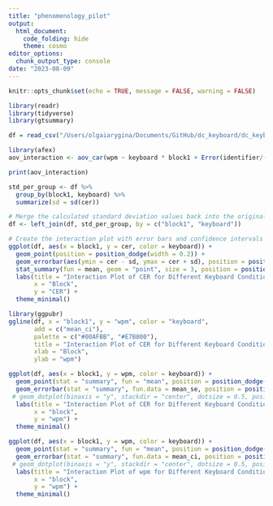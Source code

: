 ```yaml
---
title: "phenomenology_pilot"
output: 
  html_document:
    code_folding: hide
    theme: cosmo
editor_options:
  chunk_output_type: console
date: "2023-08-09"
---
```


```r
knitr::opts_chunk$set(echo = TRUE, message = FALSE, warning = FALSE)
```

```r
library(readr)
library(tidyverse)
library(gtsummary)
```

```r
df = read_csv("/Users/olgaiarygina/Documents/GitHub/dc_keyboard/dc_keyboard/study_1/df_full_filtered.csv")
```

```r
library(afex)
aov_interaction <- aov_car(wpm ~ keyboard * block1 + Error(identifier/(keyboard * block1)), data = df)

print(aov_interaction)
```

```r
std_per_group <- df %>%
  group_by(block1, keyboard) %>%
  summarize(sd = sd(cer))

# Merge the calculated standard deviation values back into the original dataframe
df <- left_join(df, std_per_group, by = c("block1", "keyboard"))

# Create the interaction plot with error bars and confidence intervals using ggplot2
ggplot(df, aes(x = block1, y = cer, color = keyboard)) +
  geom_point(position = position_dodge(width = 0.2)) +
  geom_errorbar(aes(ymin = cer - sd, ymax = cer + sd), position = position_dodge(width = 0.2), width = 0.2) +
  stat_summary(fun = mean, geom = "point", size = 3, position = position_dodge(width = 0.2)) +
  labs(title = "Interaction Plot of CER for Different Keyboard Conditions and Blocks",
       x = "Block",
       y = "CER") +
  theme_minimal()
```

```r
library(ggpubr)
ggline(df, x = "block1", y = "wpm", color = "keyboard",
       add = c("mean_ci"),
       palette = c("#00AFBB", "#E7B800"),
       title = "Interaction Plot of CER for Different Keyboard Conditions and Blocks",
       xlab = "Block",
       ylab = "wpm")
```

```r
ggplot(df, aes(x = block1, y = wpm, color = keyboard)) +
  geom_point(stat = "summary", fun = "mean", position = position_dodge(width = 0.2)) +
  geom_errorbar(stat = "summary", fun.data = mean_se, position = position_dodge(width = 0.2), width = 0.2) +
 # geom_dotplot(binaxis = "y", stackdir = "center", dotsize = 0.5, position = position_dodge(width = 0.2)) +
  labs(title = "Interaction Plot of CER for Different Keyboard Conditions and Blocks",
       x = "block",
       y = "wpm") +
  theme_minimal()

```

```r
ggplot(df, aes(x = block1, y = wpm, color = keyboard)) +
  geom_point(stat = "summary", fun = "mean", position = position_dodge(width = 0.2)) +
  geom_errorbar(stat = "summary", fun.data = mean_ci, position = position_dodge(width = 0.2), width = 0.2) +
 # geom_dotplot(binaxis = "y", stackdir = "center", dotsize = 0.5, position = position_dodge(width = 0.2)) +
  labs(title = "Interaction Plot of wpm for Different Keyboard Conditions and Blocks",
       x = "block",
       y = "wpm") +
  theme_minimal()
```

